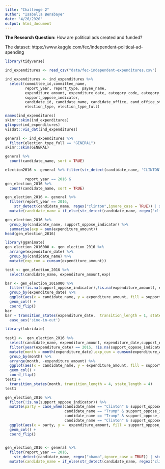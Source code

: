 ```yaml
---
title: "Challenge 2"
author: "Isabella Benabaye"
date: "4/26/2020"
output: html_document
---
```

**The Research Question:** How are political ads created and funded?

The dataset: https://www.kaggle.com/fec/independent-political-ad-spending

```r
library(tidyverse)

ind_expenditures <- read_csv("data/fec-independent-expenditures.csv")

ind_expenditures <- ind_expenditures %>% 
  select(committee_id,committee_name, 
         report_year, report_type, payee_name, 
         expenditure_amount, expenditure_date, category_code, category_code_full, 
         support_oppose_indicator, 
         candidate_id, candidate_name, candidate_office, cand_office_state, cand_office_district, 
         election_type, election_type_full)

names(ind_expenditures)
skimr::skim(ind_expenditures)
glimpse(ind_expenditures)
visdat::vis_dat(ind_expenditures)


```

```r
general <- ind_expenditures %>% 
  filter(election_type_full == "GENERAL")
skimr::skim(GENERAL)

general %>% 
  count(candidate_name, sort = TRUE)

election2016 <- general %>% filter(str_detect(candidate_name, "CLINTON") | str_detect(candidate_name, "TRUMP"))
         
         report_year == 2016 & 
gen_election_2016 %>% 
  count(candidate_name, sort = TRUE)
```

```r
gen_election_2016 <- general %>% 
  filter(report_year == 2016,
    str_detect(candidate_name, regex("clinton",ignore_case = TRUE)) | str_detect(candidate_name, regex("trump",ignore_case = TRUE) )) %>% 
  mutate(candidate_name = if_else(str_detect(candidate_name, regex("clinton",ignore_case = TRUE)),"Clinton","Trump"))

gen_election_2016 %>% 
  group_by(candidate_name, support_oppose_indicator) %>% 
  summarise(exp = sum(expenditure_amount))
head(gen_election_2016)
```

```r
library(gganimate)
gen_election_2016000 <- gen_election_2016 %>% 
  arrange(expenditure_date) %>% 
  group_by(candidate_name) %>% 
  mutate(exp_cum = cumsum(expenditure_amount))

test <- gen_election_2016 %>% 
  select(candidate_name, expenditure_amount,exp)

bar <- gen_election_2016000 %>% 
  filter(!is.na(support_oppose_indicator),!is.na(expenditure_amount), expenditure_date >= as.Date("2016-07-01")) %>% 
  group_by(expenditure_date) %>% 
  ggplot(aes(x = candidate_name, y = expenditure_amount, fill = support_oppose_indicator)) +
  geom_col() +
  coord_flip()
bar
bar + transition_states(expenditure_date,  transition_length = 1, state_length = 1) +
  ease_aes('sine-in-out')
```

```r

library(lubridate)
  
test1 <-  gen_election_2016 %>% 
  select(candidate_name, expenditure_amount, expenditure_date,support_oppose_indicator) %>% 
  filter(year(expenditure_date) == 2016, !is.na(support_oppose_indicator)) %>% 
  mutate(month = month(expenditure_date),exp_cum = cumsum(expenditure_amount)) %>% 
  group_by(month) %>% 
  arrange(month, -expenditure_amount) %>% 
  ggplot(aes(x = candidate_name, y = expenditure_amount, fill = support_oppose_indicator)) +
  geom_col() +
  coord_flip()
test1 +
  transition_states(month, transition_length = 4, state_length = 4)
test1

gen_election_2016 %>% 
  filter(!is.na(support_oppose_indicator)) %>% 
  mutate(party = case_when(candidate_name == "Clinton" & support_oppose_indicator == "S" ~ "D",
                           candidate_name == "Trump" & support_oppose_indicator == "O" ~ "D",
                           candidate_name == "Trump" & support_oppose_indicator == "S" ~ "R",
                           candidate_name == "Clinton" & support_oppose_indicator == "O" ~ "R")) %>% 
  ggplot(aes(x = party, y =  expenditure_amount, fill = support_oppose_indicator )) +
  geom_col() +
  coord_flip()
  
```

```r
gen_election_2016 <- general %>% 
  filter(report_year == 2016,
    str_detect(candidate_name, regex("obama",ignore_case = TRUE)) | str_detect(candidate_name, regex("m",ignore_case = TRUE) )) %>% 
  mutate(candidate_name = if_else(str_detect(candidate_name, regex("clinton",ignore_case = TRUE)),"Clinton","Trump"))

```

